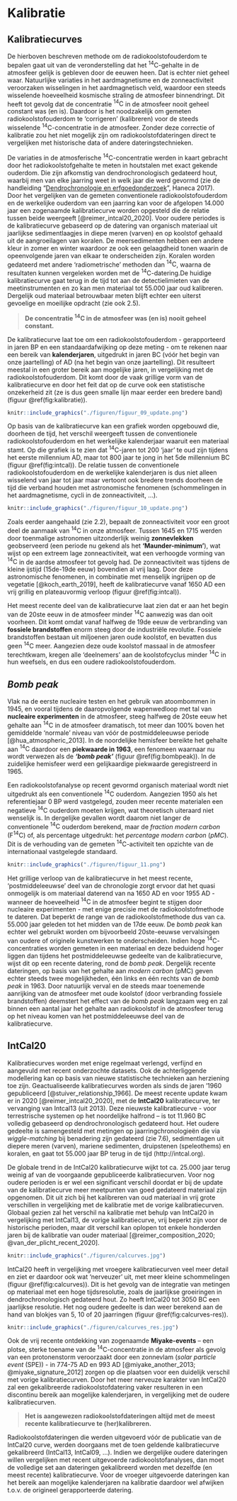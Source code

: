 # Kalibratie {#kalibratie}

## Kalibratiecurves

De hierboven beschreven methode om de radiokoolstofouderdom te bepalen gaat uit van de veronderstelling dat het $\mathrm{^{14}C}$-gehalte in de atmosfeer gelijk is gebleven door de eeuwen heen. Dat is echter niet geheel waar. Natuurlijke variaties in het aardmagnetisme en de zonneactiviteit veroorzaken wisselingen in het aardmagnetisch veld, waardoor een steeds wisselende hoeveelheid kosmische straling de atmosfeer binnendringt. Dit heeft tot gevolg dat de concentratie $\mathrm{^{14}C}$ in de atmosfeer nooit geheel constant was (en is). Daardoor is het noodzakelijk om gemeten radiokoolstofouderdom te ‘corrigeren’ (kalibreren) voor de steeds wisselende $\mathrm{^{14}C}$-concentratie in de atmosfeer. Zonder deze correctie of kalibratie zou het niet mogelijk zijn om radiokoolstofdateringen direct te vergelijken met historische data of andere dateringstechnieken.

De variaties in de atmosferische $\mathrm{^{14}C}$-concentratie werden in kaart gebracht door het radiokoolstofgehalte te meten in houtstalen met exact gekende ouderdom. Die zijn afkomstig van dendrochronologisch gedateerd hout, waarbij men van elke jaarring weet in welk jaar die werd gevormd (zie de handleiding "[Dendrochronologie en erfgoedonderzoek](https://hanecakr.github.io/handleidingDendro/)", Haneca 2017). Door het vergelijken van de gemeten conventionele radiokoolstofouderdom en de werkelijke ouderdom van een jaarring kan voor de afgelopen 14.000 jaar een zogenaamde kalibratiecurve worden opgesteld die de relatie tussen beide weergeeft [@reimer_intcal20_2020]. Voor oudere periodes is de kalibratiecurve gebaseerd op de datering van organisch materiaal uit jaarlijkse sedimentlaagjes in diepe meren (varven) en op koolstof gehaald uit de aangroeilagen van koralen. De meersedimenten hebben een andere kleur in zomer en winter waardoor ze ook een gelaagdheid tonen waarin de opeenvolgende jaren van elkaar te onderscheiden zijn. Koralen worden gedateerd met andere 'radiometrische' methoden dan $\mathrm{^{14}C}$, waarna de resultaten kunnen vergeleken worden met de $\mathrm{^{14}C}$-datering.De huidige kalibratiecurve gaat terug in de tijd tot aan de detectielimieten van de meetinstrumenten en zo kan men materiaal tot 55.000 jaar oud kalibreren. Dergelijk oud materiaal betrouwbaar meten blijft echter een uiterst gevoelige en moeilijke opdracht (zie ook 2.5).

>
>**De concentratie $\mathrm{^{14}C}$ in de atmosfeer was (en is) nooit geheel constant.**
>

De kalibratiecurve laat toe om een radiokoolstofouderdom - gerapporteerd in jaren BP en een standaardafwijking op deze meting - om te rekenen naar een bereik van **kalenderjaren**, uitgedrukt in jaren BC (vóór het begin van onze jaartelling) of AD (na het begin van onze jaartelling). Dit resulteert meestal in een groter bereik aan mogelijke jaren, in vergelijking met de radiokoolstofouderdom. Dit komt door de vaak grillige vorm van de kalibratiecurve en door het feit dat op de curve ook een statistische onzekerheid zit (ze is dus geen smalle lijn maar eerder een bredere band) (figuur \@ref(fig:kalibratie)).

```r

knitr::include_graphics("./figuren/figuur_09_update.png")

```

Op basis van de kalibratiecurve kan een grafiek worden opgebouwd die, doorheen de tijd, het verschil weergeeft tussen de conventionele radiokoolstofouderdom en het werkelijke kalenderjaar waaruit een materiaal stamt. Op die grafiek is te zien dat $\mathrm{^{14}C}$-jaren tot 200 'jaar' te oud zijn tijdens het eerste millennium AD, maar tot 800 jaar te jong in het 5de millennium BC (figuur \@ref(fig:intcal)). De relatie tussen de conventionele radiokoolstofouderdom en de werkelijke kalenderjaren is dus niet alleen wisselend van jaar tot jaar maar vertoont ook bredere trends doorheen de tijd die verband houden met astronomische fenomenen (schommelingen in het aardmagnetisme, cycli in de zonneactiviteit, …).

```r

knitr::include_graphics("./figuren/figuur_10_update.png")

```

Zoals eerder aangehaald (zie 2.2), bepaalt de zonneactiviteit voor een groot deel de aanmaak van $\mathrm{^{14}C}$ in onze atmosfeer. Tussen 1645 en 1715 werden door toenmalige astronomen uitzonderlijk weinig **zonnevlekken** geobserveerd (een periode nu gekend als het **'Maunder-minimum'**), wat wijst op een extreem lage zonneactiviteit, wat een verhoogde vorming van $\mathrm{ ^{14}C}$ in de aardse atmosfeer tot gevolg had. De zonneactiviteit was tijdens de kleine ijstijd (15de-19de eeuw) bovendien al vrij laag. Door deze astronomische fenomenen, in combinatie met menselijk ingrijpen op de vegetatie [@koch_earth_2019], heeft de kalibratiecurve vanaf 1650 AD een vrij grillig en plateauvormig verloop (figuur \@ref(fig:intcal)). 

Het meest recente deel van de kalibratiecurve laat zien dat er aan het begin van de 20ste eeuw in de atmosfeer minder $\mathrm{^{14}C}$ aanwezig was dan ooit voorheen. Dit komt omdat vanaf halfweg de 19de eeuw de verbranding van **fossiele brandstoffen** enorm steeg door de industriële revolutie. Fossiele brandstoffen bestaan uit miljoenen jaren oude koolstof, en bevatten dus geen $\mathrm{^{14}C}$ meer. Aangezien deze oude koolstof massaal in de atmosfeer terechtkwam, kregen alle 'deelnemers' aan de koolstofcyclus minder $\mathrm{^{14}C}$ in hun weefsels, en dus een oudere radiokoolstofouderdom.


## _Bomb peak_

Vlak na de eerste nucleaire testen en het gebruik van atoombommen in 1945, en vooral tijdens de daaropvolgende wapenwedloop met tal van **nucleaire experimenten** in de atmosfeer, steeg halfweg de 20ste eeuw het gehalte aan $\mathrm{^{14}C}$ in de atmosfeer dramatisch, tot meer dan 100% boven het gemiddelde 'normale' niveau van vóór de postmiddeleeuwse periode [@hua_atmospheric_2013]. In de noordelijke hemisfeer bereikte het gehalte aan $\mathrm{^{14}C}$ daardoor een **piekwaarde in 1963**, een fenomeen waarnaar nu wordt verwezen als de ***'bomb peak'*** (figuur \@ref(fig:bombpeak)). In de zuidelijke hemisfeer werd een gelijkaardige piekwaarde geregistreerd in 1965.

Een radiokoolstofanalyse op recent gevormd organisch materiaal wordt niet uitgedrukt als een conventionele $\mathrm{^{14}C}$ ouderdom. Aangezien 1950 als het referentiejaar 0 BP werd vastgelegd, zouden meer recente materialen een negatieve $\mathrm{^{14}C}$ ouderdom moeten krijgen, wat theoretisch uiteraard niet wenselijk is. In dergelijke gevallen wordt daarom niet langer de conventionele $\mathrm{^{14}C}$ ouderdom berekend, maar de _fraction modern carbon_ ($\mathrm{ F^{14}C}$) of, als percentage uitgedrukt: het _percentage modern carbon_ ($pMC$). Dit is de verhouding van de gemeten $\mathrm{^{14}C}$-activiteit ten opzichte van de internationaal vastgelegde standaard.

```r

knitr::include_graphics("./figuren/figuur_11.png")

```

Het grillige verloop van de kalibratiecurve in het meest recente, 'postmiddeleeuwse' deel van de chronologie zorgt ervoor dat het quasi onmogelijk is om materiaal daterend van na 1650 AD en voor 1955 AD - wanneer de hoeveelheid $\mathrm{^{14}C}$ in de atmosfeer begint te stijgen door nucleaire experimenten - met enige precisie met de radiokoolstofmethode te dateren. Dat beperkt de range van de radiokoolstofmethode dus van ca. 55.000 jaar geleden tot het midden van de 17de eeuw. De _bomb peak_ kan echter wel gebruikt worden om bijvoorbeeld 20ste-eeuwse vervalsingen van oudere of originele kunstwerken te onderscheiden. Indien hoge $\mathrm{^{14}C}$-concentraties worden gemeten in een materiaal en deze beduidend hoger liggen dan tijdens het postmiddeleeuwse gedeelte van de kalibratiecurve, wijst dit op een recente datering, rond de _bomb peak_. Dergelijk recente dateringen, op basis van het gehalte aan _modern carbon_ (pMC) geven echter steeds twee mogelijkheden, één links en één rechts van de _bomb peak_ in 1963. Door natuurlijk verval en de steeds maar toenemende aanrijking van de atmosfeer met oude koolstof (door verbranding fossiele brandstoffen) deemstert het effect van de _bomb peak_ langzaam weg en zal binnen een aantal jaar het gehalte aan radiokoolstof in de atmosfeer terug op het niveau komen van het postmiddeleeuwse deel van de kalibratiecurve. 

## IntCal20

Kalibratiecurves worden met enige regelmaat verlengd, verfijnd en aangevuld met recent onderzochte datasets. Ook de achterliggende modellering kan op basis van nieuwe statistische technieken aan herziening toe zijn. Geactualiseerde kalibratiecurves worden als sinds de jaren ‘1960 gepubliceerd [@stuiver_relationship_1966]. De meest recente update kwam er in 2020 [@reimer_intcal20_2020], met de **IntCal20** kalibratiecurve, ter vervanging van Intcal13 (uit 2013). Deze nieuwste kalibratiecurve - voor terrestrische systemen op het noordelijke halfrond – is tot 11.960 BC volledig gebaseerd op dendrochronologisch gedateerd hout. Het oudere gedeelte is samengesteld met metingen op jaarringchronologieën die via _wiggle-matching_ bij benadering zijn gedateerd (zie 7.6), sedimentlagen uit diepere meren (varven), mariene sedimenten, druipstenen (speleothems) en koralen, en gaat tot 55.000 jaar BP terug in de tijd (http://intcal.org).

De globale trend in de IntCal20 kalibratiecurve wijkt tot ca. 25.000 jaar terug weinig af van de voorgaande gepubliceerde kalibratiecurven. Voor nog oudere perioden is er wel een significant verschil doordat er bij de update van de kalibratiecurve meer meetpunten van goed gedateerd materiaal zijn opgenomen. Dit uit zich bij het kalibreren van oud materiaal in vrij grote verschillen in vergelijking met de kalibratie met de vorige kalibratiecurven. Globaal gezien zal het verschil na kalibratie met behulp van IntCal20 in vergelijking met IntCal13, de vorige kalibratiecurve, vrij beperkt zijn voor de historische perioden, maar dit verschil kan oplopen tot enkele honderden jaren bij de kalibratie van ouder materiaal [@reimer_composition_2020; @van_der_plicht_recent_2020]. 

```r

knitr::include_graphics("./figuren/calcurves.jpg")

```

IntCal20 heeft in vergelijking met vroegere kalibratiecurven veel meer detail en ziet er daardoor ook wat ‘nerveuzer’ uit, met meer kleine schommelingen (figuur \@ref(fig:calcurves)). Dit is het gevolg van de integratie van metingen op materiaal met een hoge tijdsresolutie, zoals de jaarlijkse groeiringen in dendrochronologisch gedateerd hout. Zo heeft IntCal20 tot 3050 BC een jaarlijkse resolutie. Het nog oudere gedeelte is dan weer berekend aan de hand van blokjes van 5, 10 of 20 jaarringen (figuur \@ref(fig:calcurves-res)). 

```r

knitr::include_graphics("./figuren/calcurves_res.jpg")

```

Ook de vrij recente ontdekking van zogenaamde **Miyake-events** – een plotse, sterke toename van de $\mathrm{^{14}C}$-concentratie in de atmosfeer als gevolg van een protonenstorm veroorzaakt door een zonnevlam (*solar particle event* (SPE)) - in 774-75 AD en 993 AD [@miyake_another_2013; @miyake_signature_2012] zorgen op die plaatsen voor een duidelijk verschil met vorige kalibratiecurven. Door het meer nerveuze karakter van IntCal20 zal een gekalibreerde radiokoolstofdatering vaker resulteren in een discontinu bereik aan mogelijke kalenderjaren, in vergelijking met de oudere kalibratiecurven.

>
>**Het is aangewezen radiokoolstofdateringen altijd met de meest recente kalibratiecurve te (her)kalibreren.**
>

Radiokoolstofdateringen die werden uitgevoerd vóór de publicatie van de IntCal20 curve, werden doorgaans met de toen geldende kalibratiecurve gekalibreerd (IntCal13, IntCal09, …). Indien we dergelijke oudere dateringen willen vergelijken met recent uitgevoerde radiokoolstofanalyses, dan moet de volledige set aan dateringen gekalibreerd worden met dezelfde (en meest recente) kalibratiecurve. Voor de vroeger uitgevoerde dateringen kan het bereik aan mogelijke kalenderjaren na kalibratie daardoor wel afwijken t.o.v. de origineel gerapporteerde datering.

